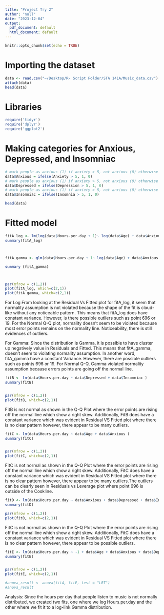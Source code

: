```yaml
---
title: "Project Try 2"
author: "null"
date: "2023-12-04"
output:
  pdf_document: default
  html_document: default
---
```


```r
knitr::opts_chunk$set(echo = TRUE)
```

# Importing the dataset

```r
data <- read.csv("~/Desktop/R- Script Folder/STA 141A/Music_data.csv")
attach(data)
head(data)
```

# Libraries

```r
require('tidyr')
require('dplyr')
require('ggplot2')
```

# Making categories for Anxious, Depressed, and Insomniac
```r
# mark people as anxious (1) if anxiety > 5, not anxious (0) otherwise
data$Anxious = ifelse(Anxiety > 5, 1, 0)
# mark people as anxious (1) if anxiety > 5, not anxious (0) otherwise
data$Depressed = ifelse(Depression > 5, 1, 0)
# mark people as anxious (1) if anxiety > 5, not anxious (0) otherwise
data$Insomniac = ifelse(Insomnia > 5, 1, 0)

head(data)

```

# Fitted model
```r
fitA_log <- lm(log(data$Hours.per.day + 1)~ log(data$Age) + data$Anxious + data$Depressed + data$Insomniac + data$Music.effects)
summary(fitA_log)



fitA_gamma <- glm(data$Hours.per.day + 1~ log(data$Age) + data$Anxious + data$Depressed + data$Insomniac + data$Music.effects, family = Gamma(link = "log"))

summary (fitA_gamma)



par(mfrow = c(1,2))
plot(fitA_log, which=c(2,1))
plot(fitA_gamma, which=c(2,1))


```
For Log:From looking at the Residual Vs Fitted plot for fitA_log, it seem that normality assumption is not violated because the shape of the fit is cloud-like without any noticeable pattern. This means that fitA_log does have constant variance. However, is there possible outliers such as point 696 or 19. For the Normal Q-Q plot, normality doesn't seem to be violated because most error points remains on the normality line. Noticeability, there is still evidences of outliers. 

For Gamma: Since the distribution is Gamma, it is possible to have cluster up negatively value in Residuals and Fitted. This means that fitA_gamma, doesn't seem to violating normality assumption. In another word, fitA_gamma have a constant Variance. However, there are possible outliers such as points 696 or 19. For Normal Q-Q, Gamma violated normality assumption because errors points are going off the normal line.


```r
fitB <- lm(data$Hours.per.day ~ data$Depressed + data$Insomniac )
summary(fitB)


par(mfrow = c(1,2))
plot(fitB, which=c(2,1))
```
FitB is not normal as shown in the Q-Q Plot where the error points are rising off the normal line which show a right skew. Additionally, FitB does have a constant variance which was evident in Residual VS Fitted plot where there is no clear pattern however, there appear to be many outliers.


```r
fitC <- lm(data$Hours.per.day ~ data$Age + data$Anxious )
summary(fitC)


par(mfrow = c(1,2))
plot(fitC, which=c(2,1))
```
FitC is not normal as shown in the Q-Q Plot where the error points are rising off the normal line which show a right skew. Additionally, FitC does have a constant variance which was evident in Residual VS Fitted plot where there is no clear pattern however, there appear to be many outliers.The outliers can be clearly seen in Residuals vs Leverage plot where point 696 is outside of the Cookline.

```r

fitD <- lm(data$Hours.per.day ~ data$Anxious + data$Depressed + data$Insomniac)
summary(fitD)

par(mfrow = c(1,2))
plot(fitD, which=c(2,1))
```
FitC is not normal as shown in the Q-Q Plot where the error points are rising off the normal line which show a right skew. Additionally, FitC does have a constant variance which was evident in Residual VS Fitted plot where there is no clear pattern however, there appear to be possible outliers.


```r
fitE <- lm(data$Hours.per.day ~ -1 + data$Age + data$Anxious + data$Depressed + data$Insomniac + data$Music.effects )
summary(fitE)


par(mfrow = c(1,2))
plot(fitE, which=c(2,1))
```
```r
#anova_result <- anova(fitA, fitE, test = "LRT")
#anova_result
```



Analysis: Since the hours per day that people listen to music is not normally distributed, we created two fits, one where we log Hours.per.day and the other where we fit it to a log-link Gamma distribution.

